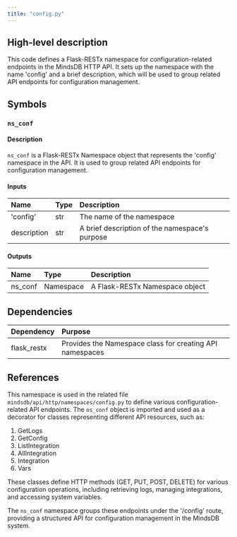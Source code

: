```yaml
---
title: "config.py"
---
```


## High-level description
This code defines a Flask-RESTx namespace for configuration-related endpoints in the MindsDB HTTP API. It sets up the namespace with the name 'config' and a brief description, which will be used to group related API endpoints for configuration management.

## Symbols

### `ns_conf`
#### Description
`ns_conf` is a Flask-RESTx Namespace object that represents the 'config' namespace in the API. It is used to group related API endpoints for configuration management.

#### Inputs
| Name | Type | Description |
|:-----|:-----|:------------|
| 'config' | str | The name of the namespace |
| description | str | A brief description of the namespace's purpose |

#### Outputs
| Name | Type | Description |
|:-----|:-----|:------------|
| ns_conf | Namespace | A Flask-RESTx Namespace object |

## Dependencies
| Dependency | Purpose |
|:-----------|:--------|
| flask_restx | Provides the Namespace class for creating API namespaces |

## References
This namespace is used in the related file `mindsdb/api/http/namespaces/config.py` to define various configuration-related API endpoints. The `ns_conf` object is imported and used as a decorator for classes representing different API resources, such as:

1. GetLogs
2. GetConfig
3. ListIntegration
4. AllIntegration
5. Integration
6. Vars

These classes define HTTP methods (GET, PUT, POST, DELETE) for various configuration operations, including retrieving logs, managing integrations, and accessing system variables.

The `ns_conf` namespace groups these endpoints under the '/config' route, providing a structured API for configuration management in the MindsDB system.
